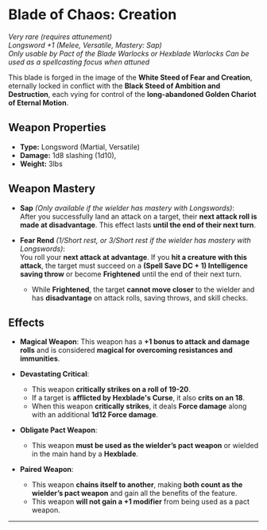 # Blade of Chaos: Creation

_Very rare (requires attunement)_  
_Longsword +1 (Melee, Versatile, Mastery: Sap)_  
_Only usable by Pact of the Blade Warlocks or Hexblade Warlocks_
_Can be used as a spellcasting focus when attuned_

This blade is forged in the image of the **White Steed of Fear and Creation**, eternally locked in conflict with the **Black Steed of Ambition and Destruction**, each vying for control of the **long-abandoned Golden Chariot of Eternal Motion**.

## Weapon Properties

- **Type:** Longsword (Martial, Versatile)
- **Damage:** 1d8 slashing (1d10),
- **Weight:** 3lbs

## Weapon Mastery

- **Sap** _(Only available if the wielder has mastery with Longswords)_:  
  After you successfully land an attack on a target, their **next attack roll is made at disadvantage**. This effect lasts **until the end of their next turn**.

- **Fear Rend** _(1/Short rest, or 3/Short rest if the wielder has mastery with Longswords)_:  
  You roll your **next attack at advantage**. If you **hit a creature with this attack**, the target must succeed on a **(Spell Save DC + 1) Intelligence saving throw** or become **Frightened** until the end of their next turn.
  - While **Frightened**, the target **cannot move closer** to the wielder and has **disadvantage** on attack rolls, saving throws, and skill checks.

## Effects

- **Magical Weapon**: This weapon has a **+1 bonus to attack and damage rolls** and is considered **magical for overcoming resistances and immunities**.

- **Devastating Critical**:

  - This weapon **critically strikes on a roll of 19-20**.
  - If a target is **afflicted by Hexblade's Curse**, it also **crits on an 18**.
  - When this weapon **critically strikes**, it deals **Force damage** along with an additional **1d12 Force damage**.

- **Obligate Pact Weapon**:

  - This weapon **must be used as the wielder’s pact weapon** or wielded in the main hand by a **Hexblade**.

- **Paired Weapon**:
  - This weapon **chains itself to another**, making **both count as the wielder’s pact weapon** and gain all the benefits of the feature.
  - This weapon **will not gain a +1 modifier** from being used as a pact weapon.

---

